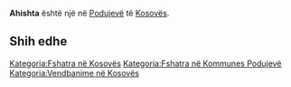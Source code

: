 {{Fshat në 
 | Emri                = Ahishta
 | EmriAlt                = 
 | NAME_SHORT_FORM=      
 | NAME_GENERIC=      
 | NAME_SORT_NAME_RO=      AHISHTA
 | FULL_NAME_RO = Ahishta
 | FULL_NAME_ND_RO=Ahishta
 | SORT_NAME_RG=AHISHTA
 | FULL_NAME_RG=Ahishta
 | FULL_NAME_ND_RG=Ahishta
 | SRP_NAME_SHORT_FORM=      
 | SRP_NAME_GENERIC=      
 | SRP_NAME_SORT_NAME_RO=      
 | SRP_FULL_NAME_RO = 
 | SRP_FULL_NAME_ND_RO=
 | SRP_SORT_NAME_RG=
 | SRP_FULL_NAME_RG=
 | SRP_FULL_NAME_ND_RG=
 | Emri (Rasa dhanore) = 
 | Figura              = 
 | Shteti              = Kosovo
 | Komuna              = Podujevë
 | Kodi postar         = 
 | Sipërfaqja          = 

 | Popullsia           = 

 | Regj. i popullsisë  = 
 | Dend. e popullsisë  = 
 | Faqja zyrtare       = 
 <!--- Koordinatat ----> 
 | Gjerësia            = 43.0525
 | Gjatësia            = 21.060833
 | Lartësia            = 
}}
'''Ahishta''' është një [[]] në [[Podujevë]] të [[Kosovës]].

<!-- == Gjeografia == -->
<!-- == Historia == -->
<!-- == Demografia == -->
== Shih edhe ==
{{Komuna Podujevë}}
{{Kosovo-Administrata-Cung}}

[[Kategoria:Fshatra në Kosovës]]
[[Kategoria:Fshatra në Kommunes Podujevë]]
[[Kategoria:Vendbanime në Kosovës]]